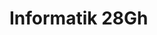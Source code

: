 
# Informatik 28Gh
<Tabs groupId='modus'>
  <TabItem value='el' label='Einzellektion' >
    <Table
      header={["Datum", "Thema", "Inhalt"]}
      compact
      selectable
      rows={einzellektion}
      order={SortTimeTableByDate()}
    />
  </TabItem>
  <TabItem value='pra' label='Praktikum' >
    <Table
      header={["Datum", "Halbklasse", "Thema", "Inhalt"]}
      compact
      selectable
      rows={praktikum}
      order={SortTimeTableByDate()}
    />
  </TabItem>
</Tabs>